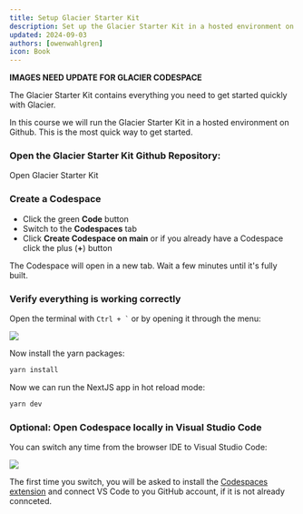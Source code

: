 ```yaml
---
title: Setup Glacier Starter Kit
description: Set up the Glacier Starter Kit in a hosted environment on Github
updated: 2024-09-03
authors: [owenwahlgren]
icon: Book
---
```



**IMAGES NEED UPDATE FOR GLACIER CODESPACE**


The Glacier Starter Kit contains everything you need to get started quickly with Glacier. 

In this course we will run the Glacier Starter Kit in a hosted environment on Github. This is the most quick way to get started.

<Steps>
<Step>

### Open the Glacier Starter Kit Github Repository:

<Link
    href="https://github.com/ava-labs/glacier-starter-kit"
    className={cn(
    buttonVariants({ variant: 'default', className: 'mt-4' }),
    )}
    target='_blank'
>Open Glacier Starter Kit</Link>

</Step>
<Step>

### Create a Codespace
- Click the green **Code** button
- Switch to the **Codespaces** tab
- Click **Create Codespace on main** or if you already have a Codespace click the plus (**+**) button

The Codespace will open in a new tab. Wait a few minutes until it's fully built.

</Step>
<Step>

### Verify everything is working correctly

Open the terminal with `` Ctrl + ` `` or by opening it through the menu:

![](/common-images/avalanche-starter-kit/new-terminal.png)


Now install the yarn packages:

```bash
yarn install
```

Now we can run the NextJS app in hot reload mode:
    
```bash
yarn dev
```

</Step>
<Step>



### Optional: Open Codespace locally in Visual Studio Code

You can switch any time from the browser IDE to Visual Studio Code:

![](/course-images/codespaces/open-locally.png)

The first time you switch, you will be asked to install the [Codespaces extension](https://marketplace.visualstudio.com/items?itemName=GitHub.codespaces) and connect VS Code to you GitHub account, if it is not already connceted.

</Step>
</Steps>
